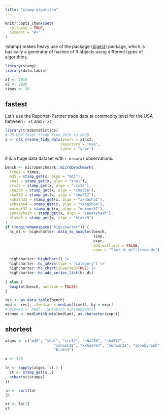 ```yaml
---
title: "stamp-algorithm"
---
```


```r
knitr::opts_chunk$set(
  collapse = TRUE,
  comment = "#>"
)
```

{stamp} makes heavy use of the package {[digest](https://github.com/eddelbuettel/digest)} package, which is basically a generator of hashes of R objects using different types of algorithms.

```r
library(stamp)
library(data.table)
```

```r
x1 <- 2015
x2 <- 2020
times <- 20
```

## fastest
Let's use the Reporter-Partner trade data at commodity level for the USA between `r x1` and `r x2`

```r
library(tradestatistics)
# US HS4-level trade from 2010 to 2020
x <- ots_create_tidy_data(years = x1:x2,
                         reporters = "usa",
                         table = "yrpc")
```

it is a huge data dataset with `r nrow(x)` observations.

```r
bench <- microbenchmark::microbenchmark(
  times = times,
  md5 = stamp_get(x, algo = "md5"),
  sha1 = stamp_get(x, algo = "sha1"),
  crc32 = stamp_get(x, algo = "crc32"),
  sha256 = stamp_get(x, algo = "sha256"),
  sha512 = stamp_get(x, algo = "sha512"),
  xxhash32 = stamp_get(x, algo = "xxhash32"),
  xxhash64 = stamp_get(x, algo = "xxhash64"),
  murmur32 = stamp_get(x, algo = "murmur32"),
  spookyhash = stamp_get(x, algo = "spookyhash"),
  blake3 = stamp_get(x, algo = "blake3")
)
if (requireNamespace("highcharter")) {
  hc_dt <- highcharter::data_to_boxplot(bench,
                                        time,
                                        expr,
                                        add_outliers = FALSE,
                                        name = "Time in milliseconds")

  highcharter::highchart() |>
  highcharter::hc_xAxis(type = "category") |>
  highcharter::hc_chart(inverted=TRUE) |>
  highcharter::hc_add_series_list(hc_dt)
  
} else {
  boxplot(bench, outline = FALSE)
}

```


```r
res <- as.data.table(bench)
med <- res[, .(median = median(time)), by = expr]
# minmed <- med[, .SD[which.min(median)]]
minmed <- med[which.min(median), as.character(expr)]

```


## shortest

```r
algos <- c("md5", "sha1", "crc32", "sha256", "sha512",
                      "xxhash32", "xxhash64", "murmur32", "spookyhash",
                      "blake3")

x <- 1:5

ln <- sapply(algos, \(.) {
  st <- stamp_get(x,.)
  nchar(st$stamps)
})

ln <- sort(ln)
ln 

st <- ln[1]
st

```




